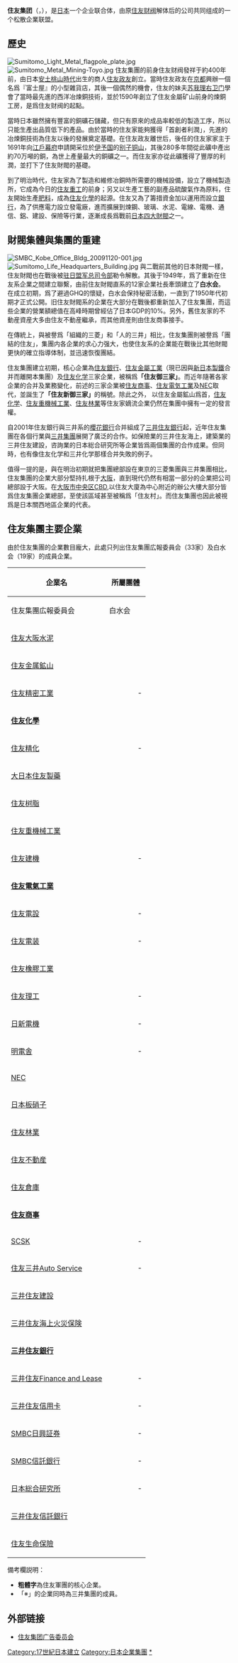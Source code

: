 {{Infobox company
| name     = 住友集团<br />{{lang|ja|住友グループ}}
| logo     = [[File:Sumitomo_Group_logo_Black.svg|150px]]
| type     = ''[[公司集团|公司集团]]''
| founder          = [[住友政友|住友政友]]
| location         = {{JPN}}[[大阪市|大阪市]]
| locations        = 
| area_served      = 全球
| key_people       = 
| industry         = 
| products         = 矿业、建设、醫療、化学、钢铁、非铁金属、电器、重型机械及其他产业等
| services         = 金融、保険、信贷、不动产、物流、仓库、海運、通信等
| revenue          = 
| operating_income =
| net_income       = 
| assets           =
| equity           =
| num_employees    = 
| divisions        =
| subsid           = 
| homepage         = www.sumitomo.gr.jp
| footnotes        =
| foundation       = {{start date and age|1590}}<br />([[住友金属矿山|住友金属矿山]]的創立年份)
}}

'''住友集团'''（{{jpn|j=住友グループ|hg=すみともグループ|rm=Sumitomo Gurūpu|f=y}}，{{lang|en|''Sumitomo Group''}}），是[[日本|日本]]一个企业联合体，由原[[住友财阀|住友财阀]]解体后的公司共同组成的一个松散企業联盟。

== 歷史 ==
{{Main|住友财阀}}
[[File:Sumitomo_Light_Metal_flagpole_plate.jpg|thumb]]
[[File:Sumitomo_Metal_Mining-Toyo.jpg|thumb]]
住友集團的前身住友财阀發祥于約400年前，由日本[[安土桃山時代|安土桃山時代]]出生的商人[[住友政友|住友政友]]創立。當時住友政友在[[京都|京都]]興辦一個名爲『富士屋』的小型雜貨店，其後一個偶然的機會，住友的妹夫[[苏我理右卫门|苏我理右卫门]]學會了當時最先進的西洋冶煉銅技術，並於1590年創立了住友金屬矿山前身的煉銅工房，是爲住友财阀的起點。

當時日本雖然擁有豐富的銅礦石儲藏，但只有原來的成品率較低的製造工序，所以只能生產出品質低下的產品。由於當時的住友家能夠獲得「首創者利潤」，先進的冶煉銅技術為住友以後的發展奠定基礎。在住友政友離世后，後任的住友家家主于1691年向[[江戶幕府|江戶幕府]]申請開采位於[[伊予国|伊予国]]的[[别子铜山|别子铜山]]，其後280多年間從此礦中產出約70万噸的銅，為世上產量最大的銅礦之一。而住友家亦從此礦獲得了豐厚的利潤，並打下了住友財閥的基礎。

到了明治時代，住友家為了製造和維修冶銅時所需要的機械設備，設立了機械製造所，它成為今日的[[住友重工|住友重工]]的前身；另又以生產工藝的副產品硫酸氣作為原料，住友開始生產[[肥料|肥料]]，成為[[住友化學|住友化學]]的起源。住友又為了籌措資金加以運用而設立[[銀行|銀行]]，為了供應電力設立發電廠，進而擴展到煉鋼、玻璃、水泥、電線、電機、通信、鋁、建設、保險等行業，逐漸成長爲戰前[[日本财阀|日本四大財閥]]之一。

== 財閥集體與集團的重建 ==
[[File:SMBC_Kobe_Office_Bldg_20091120-001.jpg|thumb]]
[[File:Sumitomo_Life_Headquarters_Building.jpg|thumb]]
與二戰前其他的日本財閥一樣，住友財閥也在戰後被[[驻日盟军总司令部|驻日盟军总司令部]]勒令解散。其後于1949年，爲了重新在住友系企業之間建立聯繫，由前住友財閥直系的12家企業社長牽頭建立了'''白水会'''。在成立初期，爲了避過GHQ的懷疑，白水会保持秘密活動，一直到了1950年代初期才正式公開。旧住友財閥系的企業在大部分在戰後都重新加入了住友集團，而這些企業的營業額總值在高峰時期曾經佔了日本GDP的10%。另外，舊住友家的不動産資産大多由住友不動産繼承，而其他資産則由住友商事接手。

在傳統上，與被譽爲「組織的三菱」和「人的三井」相比，住友集團則被譽爲「團結的住友」，集團内各企業的求心力强大，也使住友系的企業能在戰後比其他財閥更快的確立指導体制，並迅速恢復團結。

住友集團建立初期，核心企業為[[住友銀行|住友銀行]]、[[住友金屬工業|住友金屬工業]]（現已因與[[新日本製鐵|新日本製鐵]]合并而離開本集團）及[[住友化学|住友化学]]三家企業，被稱爲'''「住友御三家」'''。而近年隨著各家企業的合并及業務變化，前述的三家企業被[[住友商事|住友商事]]、[[住友電気工業|住友電気工業]]及[[日本電気|NEC]]取代，並誕生了'''「住友新御三家」'''的稱號。除此之外，
以住友金屬鉱山爲首，[[住友化学|住友化学]]、[[住友重機械工業|住友重機械工業]]、[[住友林業|住友林業]]等住友家嫡流企業仍然在集團中擁有一定的發言權。

自2001年住友銀行與三井系的[[櫻花銀行|櫻花銀行]]合并組成了[[三井住友銀行|三井住友銀行]]起，近年住友集團在各個行業與[[三井集團|三井集團]]展開了廣泛的合作。如保險業的三井住友海上，建築業的三井住友建設，咨詢業的日本総合研究所等企業皆爲兩個集團的合作成果。但同時，也有像住友化学和三井化学那樣合并失敗的例子。

值得一提的是，與在明治初期就把集團總部設在東京的三菱集團與三井集團相比，住友集團的企業大部分堅持扎根于[[大阪市|大阪]]，直到現代仍然有相當一部分的企業把公司總部設于大阪。在[[大阪市|大阪市]][[中央區_(大阪市)|中央区]]CBD,以住友大廈為中心附近的辦公大樓大部分皆爲住友集團企業總部，至使該區域甚至被稱爲「住友村」。而住友集團也因此被視爲是日本關西地區企業的代表。

==住友集團主要企業==
由於住友集團的企業數目龐大，此處只列出住友集團広報委員会（33家）及白水会（19家）的成員企業。

{| class="wikitable sortable"
|-
! rowspan="2" |企業名
! colspan="2" |所屬團體
! rowspan="2" |備考
|-
!住友集團広報委員会!!白水会
|-
|[[住友大阪水泥|住友大阪水泥]]||{{tick}}||{{tick}}||
|-
|[[住友金属鉱山|住友金属鉱山]]||{{tick}}||{{tick}}||
|-
|[[住友精密工業|住友精密工業]]||{{tick}}||-||
|-
|'''[[住友化學|住友化學]]'''||{{tick}}||{{tick}}||
|-
|[[住友精化|住友精化]]||{{tick}}||-||
|-
|[[大日本住友製藥|大日本住友製藥]]||{{tick}}||{{tick}}||
|-
|[[住友树脂|住友树脂]]||{{tick}}||{{tick}}||
|-
|[[住友重機械工業|住友重機械工業]]||{{tick}}||{{tick}}||
|-
|[[住友建機|住友建機]]||{{tick}}||-||
|-
|'''[[住友電氣工業|住友電氣工業]]'''||{{tick}}||{{tick}}||
|-
|[[住友電設|住友電設]]||{{tick}}||-||
|-
|[[住友電装|住友電装]]||{{tick}}||-||
|-
|[[住友橡膠工業|住友橡膠工業]]||{{tick}}||{{tick}}||
|-
|[[住友理工|住友理工]]||{{tick}}||-||
|-
|[[日新電機|日新電機]]||{{tick}}||-||
|-
|[[明電舎|明電舎]]||{{tick}}||-||
|-
|[[日本電気|NEC]]||{{tick}}||{{tick}}||
|-
|[[日本板硝子|日本板硝子]]||{{tick}}||{{tick}}||
|-
|[[住友林業|住友林業]]||{{tick}}||{{tick}}||
|-
|[[住友不動産|住友不動産]]||{{tick}}||{{tick}}||
|-
|[[住友倉庫|住友倉庫]]||{{tick}}||{{tick}}||
|-
|'''[[住友商事|住友商事]]'''||{{tick}}||{{tick}}||
|-
|[[SCSK|SCSK]]||{{tick}}||-||
|-
|[[住友三井Auto_Service|住友三井Auto Service]]||{{tick}}||-||※
|-
|[[三井住友建設|三井住友建設]]||{{tick}}||{{tick}}||※
|-
|[[三井住友海上火災保険|三井住友海上火災保険]]||{{tick}}||{{tick}}||※
|-
|'''[[三井住友銀行|三井住友銀行]]'''||{{tick}}||{{tick}}||※
|-
|[[三井住友Finance_and_Lease|三井住友Finance and Lease]]||{{tick}}||-||※
|-
|[[三井住友信用卡|三井住友信用卡]]||{{tick}}||-||※
|-
|[[SMBC日興証券|SMBC日興証券]]||{{tick}}||-||※
|-
|[[SMBC信託銀行|SMBC信託銀行]]||{{tick}}||-||※
|-
|[[日本総合研究所|日本総合研究所]]||{{tick}}||-||※
|-
|[[三井住友信託銀行|三井住友信託銀行]]||{{tick}}||{{tick}}||※
|-
|[[住友生命保險|住友生命保險]]||{{tick}}||{{tick}}||
|}

備考欄説明：
* '''粗體字'''為住友軍團的核心企業。
* 「※」的企業同時為三井集團的成員。

== 外部链接 ==
{{Commonscat|Sumitomo Group}}
*[https://www.sumitomo.gr.jp/ 住友集团广告委员会]{{ja}}
{{住友集團}}
{{Authority control}}
{{Portal bar|日本|經濟|企業}}
[[Category:17世紀日本建立|Category:17世紀日本建立]]
[[Category:日本企業集團|Category:日本企業集團]]
[[Category:住友集團|*]]